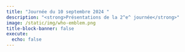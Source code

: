```yaml
---
title: "Journée du 10 septembre 2024 "
description: "<strong>Présentations de la 2^e^ journée</strong>"
image: /static/img/who-emblem.png
title-block-banner: false
execute: 
  echo: false
---
```















